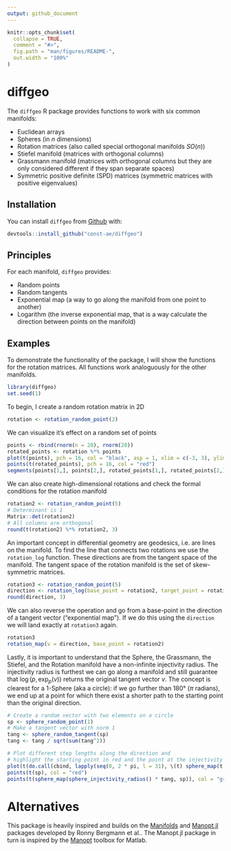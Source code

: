```yaml
---
output: github_document
---
```


<!-- README.md is generated from README.Rmd. Please edit that file -->

```r
knitr::opts_chunk$set(
  collapse = TRUE,
  comment = "#>",
  fig.path = "man/figures/README-",
  out.width = "100%"
)
```

# diffgeo

<!-- badges: start -->
<!-- badges: end -->

The `diffgeo` R package provides functions to work with six common manifolds:

* Euclidean arrays
* Spheres (in $n$ dimensions)
* Rotation matrices (also called special orthogonal manifolds $SO(n)$)
* Stiefel manifold (matrices with orthogonal columns)
* Grassmann manifold (matrices with orthogonal columns but they are only considered different if they span separate spaces)
* Symmetric positive definite (SPD) matrices (symmetric matrices with positive eigenvalues)

## Installation

You can install `diffgeo` from [Github](https://github.com/const-ae/diffgeo) with:

``` r
devtools::install_github("const-ae/diffgeo")
```

## Principles

For each manifold, `diffgeo` provides:

* Random points
* Random tangents
* Exponential map (a way to go along the manifold from one point to another)
* Logarithm (the inverse exponential map, that is a way calculate the direction between points on the manifold)



## Examples

To demonstrate the functionality of the package, I will show the functions for the rotation matrices. All functions work analoguously for the other manifolds.

```r
library(diffgeo)
set.seed(1)
```


To begin, I create a random rotation matrix in 2D

```r
rotation <- rotation_random_point(2)
```

We can visualize it's effect on a random set of points
```r
points <- rbind(rnorm(n = 20), rnorm(20))
rotated_points <- rotation %*% points
plot(t(points), pch = 16, col = "black", asp = 1, xlim = c(-3, 3), ylim = c(-2, 2))
points(t(rotated_points), pch = 16, col = "red")
segments(points[1,], points[2,], rotated_points[1,], rotated_points[2,])
```

We can also create high-dimensional rotations and check the formal conditions for the rotation manifold

```r
rotation2 <- rotation_random_point(5)
# Determinant is 1
Matrix::det(rotation2)
# All columns are orthogonal
round(t(rotation2) %*% rotation2, 3)
```

An important concept in differential geometry are geodesics, i.e. are lines on the manifold. To find the
line that connects two rotations we use the `rotation_log` function. These directions are from the tangent space
of the manifold. The tangent space of the rotation manifold is the set of skew-symmetric matrices.

```r
rotation3 <- rotation_random_point(5)
direction <- rotation_log(base_point = rotation2, target_point = rotation3)
round(direction, 3)
```

We can also reverse the operation and go from a base-point in the direction of a tangent vector ("exponential map"). If we do this 
using the `direction` we will land exactly at `rotation3` again.

```r
rotation3
rotation_map(v = direction, base_point = rotation2)
```

Lastly, it is important to understand that the Sphere, the Grassmann, the Stiefel, and the Rotation manifold have a non-infinite injectivity radius. 
The injectivity radius is furthest we can go along a manifold and still guarantee that $\log(p, \exp_p(v))$ returns the original tangent vector $v$. 
The concept is clearest for a 1-Sphere (aka a circle): if we go further than 180° ($\pi$ radians), we end up at a point for which there exist a shorter path to
the starting point than the original direction.

```r
# Create a random vector with two elements on a circle
sp <- sphere_random_point(1)
# Make a tangent vector with norm 1
tang <- sphere_random_tangent(sp)
tang <- tang / sqrt(sum(tang^2))

# Plot different step lengths along the direction and 
# highlight the starting point in red and the point at the injectivity radius in green
plot(t(do.call(cbind, lapply(seq(0, 2 * pi, l = 31), \(t) sphere_map(t * tang, sp)))), asp = 1)
points(t(sp), col = "red")
points(t(sphere_map(sphere_injectivity_radius() * tang, sp)), col = "green")
```

# Alternatives

This package is heavily inspired and builds on the [Manifolds](https://juliamanifolds.github.io/Manifolds.jl/latest/index.html) and [Manopt.jl](https://manoptjl.org/stable/) packages developed by Ronny Bergmann et al.. The Manopt.jl package in turn is inspired by the [Manopt](https://www.manopt.org/) toolbox for Matlab.


